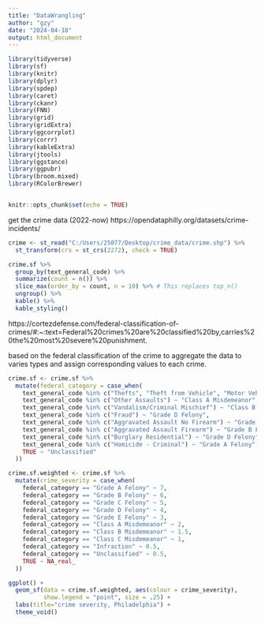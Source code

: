 ```yaml
---
title: "DataWrangling"
author: "gzy"
date: "2024-04-18"
output: html_document
---
```


```r

library(tidyverse)
library(sf)
library(knitr)
library(dplyr)
library(spdep)
library(caret)
library(ckanr)
library(FNN)
library(grid)
library(gridExtra)
library(ggcorrplot) 
library(corrr)   
library(kableExtra)
library(jtools)    
library(ggstance) 
library(ggpubr)
library(broom.mixed) 
library(RColorBrewer)


knitr::opts_chunk$set(echo = TRUE)
```

get the crime data (2022-now)
https://opendataphilly.org/datasets/crime-incidents/


```r

crime <- st_read("C:/Users/25077/Desktop/crime_data/crime.shp") %>%
  st_transform(crs = st_crs(2272), check = TRUE)

```


```r

crime.sf %>%
  group_by(text_general_code) %>%
  summarize(count = n()) %>%
  slice_max(order_by = count, n = 10) %>% # This replaces top_n()
  ungroup() %>%
  kable() %>%
  kable_styling()

```
https://cortezdefense.com/federal-classification-of-crimes/#:~:text=Federal%20crimes%20are%20classified%20by,carries%20the%20most%20severe%20punishment.

based on the federal classification of the crime to aggregate the data to varies types and assign corresponding values to each crime.

```r


crime.sf <- crime.sf %>%
  mutate(federal_category = case_when(
    text_general_code %in% c("Thefts", "Theft from Vehicle", "Motor Vehicle Theft") ~ "Grade E Felony",
    text_general_code %in% c("Other Assaults") ~ "Class A Misdemeanor",
    text_general_code %in% c("Vandalism/Criminal Mischief") ~ "Class B Misdemeanor",
    text_general_code %in% c("Fraud") ~ "Grade D Felony",
    text_general_code %in% c("Aggravated Assault No Firearm") ~ "Grade C Felony",
    text_general_code %in% c("Aggravated Assault Firearm") ~ "Grade B Felony",
    text_general_code %in% c("Burglary Residential") ~ "Grade D Felony",
    text_general_code %in% c("Homicide - Criminal") ~ "Grade A Felony",
    TRUE ~ "Unclassified"  
  ))

crime.sf.weighted <- crime.sf %>%
  mutate(crime_severity = case_when(
    federal_category == "Grade A Felony" ~ 7,
    federal_category == "Grade B Felony" ~ 6,
    federal_category == "Grade C Felony" ~ 5,
    federal_category == "Grade D Felony" ~ 4,
    federal_category == "Grade E Felony" ~ 3,
    federal_category == "Class A Misdemeanor" ~ 2,
    federal_category == "Class B Misdemeanor" ~ 1.5,
    federal_category == "Class C Misdemeanor" ~ 1,
    federal_category == "Infraction" ~ 0.5,
    federal_category == "Unclassified" ~ 0.5,
    TRUE ~ NA_real_
  ))

```

```r
ggplot() +
  geom_sf(data = crime.sf.weighted, aes(colour = crime_severity), 
          show.legend = "point", size = .25) +
  labs(title="crime severity, Philadelphia") +
  theme_void()
```

